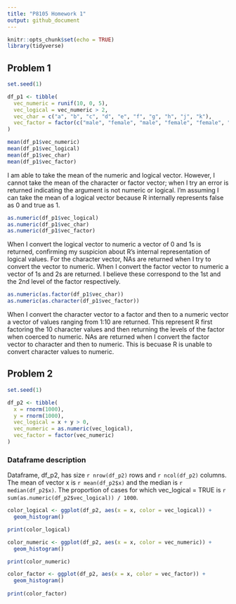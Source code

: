 ```yaml
---
title: "P8105 Homework 1"
output: github_document
---
```


```r
knitr::opts_chunk$set(echo = TRUE)
library(tidyverse)
```

## Problem 1

```r

set.seed(1)

df_p1 <- tibble(
  vec_numeric = runif(10, 0, 5), 
  vec_logical = vec_numeric > 2, 
  vec_char = c("a", "b", "c", "d", "e", "f", "g", "h", "j", "k"), 
  vec_factor = factor(c("male", "female", "male", "female", "female", "male", "male", "female", "female", "male"))
)

```

```r

mean(df_p1$vec_numeric)
mean(df_p1$vec_logical)
mean(df_p1$vec_char)
mean(df_p1$vec_factor)

```

I am able to take the mean of the numeric and logical vector. However, I cannot take the mean of the character or factor vector; when I try an error is returned indicating the argument is not numeric or logical. I'm assuming I can take the mean of a logical vector because R internally represents false as 0 and true as 1. 

```r

as.numeric(df_p1$vec_logical)
as.numeric(df_p1$vec_char)
as.numeric(df_p1$vec_factor)

```

When I convert the logical vector to numeric a vector of 0 and 1s is returned, confirming my suspicion about R's internal representation of logical values. For the character vector, NAs are returned when I try to convert the vector to numeric. When I convert the factor vector to numeric a vector of 1s and 2s are returned. I believe these correspond to the 1st and the 2nd level of the factor respectively. 

```r

as.numeric(as.factor(df_p1$vec_char))
as.numeric(as.character(df_p1$vec_factor))

```

When I convert the character vector to a factor and then to a numeric vector a vector of values ranging from 1:10 are returned. This represent R first factoring the 10 character values and then returning the levels of the factor when coerced to numeric. NAs are returned when I convert the factor vector to character and then to numeric. This is becuase R is unable to convert character values to numeric. 

## Problem 2

```r

set.seed(1)

df_p2 <- tibble(
  x = rnorm(1000), 
  y = rnorm(1000), 
  vec_logical = x + y > 0, 
  vec_numeric = as.numeric(vec_logical), 
  vec_factor = factor(vec_numeric)
)

```

### Dataframe description

Dataframe, df_p2, has size `r nrow(df_p2)` rows and `r ncol(df_p2)` columns. The mean of vector x is `r mean(df_p2$x)` and the median is `r median(df_p2$x)`. The proportion of cases for which vec_logical = TRUE is `r sum(as.numeric(df_p2$vec_logical)) / 1000`.

```r

color_logical <- ggplot(df_p2, aes(x = x, color = vec_logical)) +
  geom_histogram()

print(color_logical)

```

```r

color_numeric <- ggplot(df_p2, aes(x = x, color = vec_numeric)) +
  geom_histogram()

print(color_numeric)

```

```r

color_factor <- ggplot(df_p2, aes(x = x, color = vec_factor)) + 
  geom_histogram()
  
print(color_factor)

```














